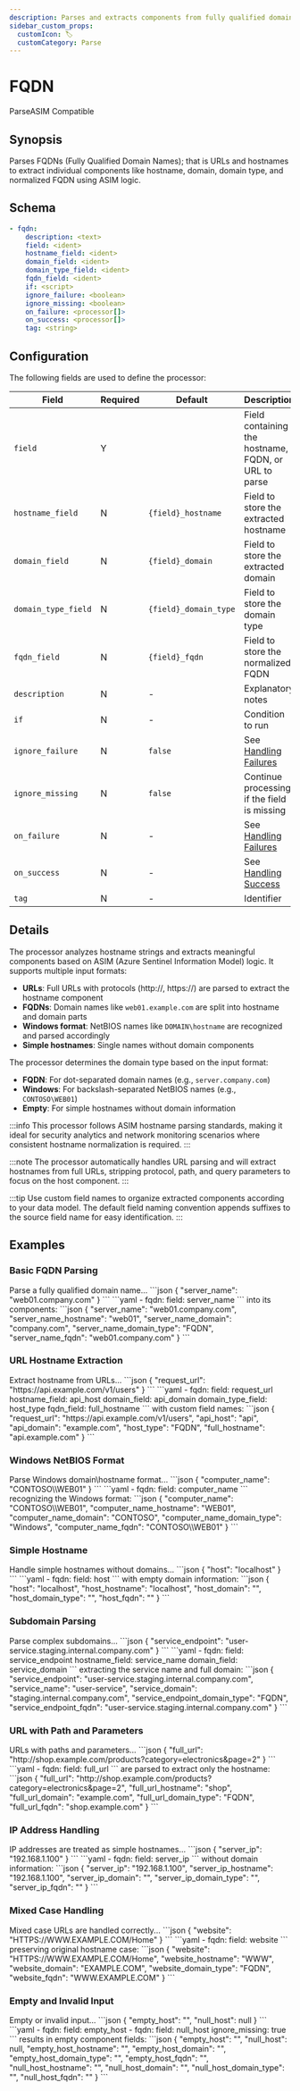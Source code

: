 ```yaml
---
description: Parses and extracts components from fully qualified domain names and hostnames
sidebar_custom_props: 
  customIcon: 🏷️
  customCategory: Parse
---
```


# FQDN

<span className="theme-doc-version-badge badge badge--primary">Parse</span><span className="theme-doc-version-badge badge badge--secondary">ASIM Compatible</span>

## Synopsis

Parses FQDNs (Fully Qualified Domain Names); that is URLs and hostnames to extract individual components like hostname, domain, domain type, and normalized FQDN using ASIM logic.

## Schema

```yaml {3}
- fqdn:
    description: <text>
    field: <ident>
    hostname_field: <ident>
    domain_field: <ident>
    domain_type_field: <ident>
    fqdn_field: <ident>
    if: <script>
    ignore_failure: <boolean>
    ignore_missing: <boolean>
    on_failure: <processor[]>
    on_success: <processor[]>
    tag: <string>
```

## Configuration

The following fields are used to define the processor:

|Field|Required|Default|Description|
|---|---|---|---|
|`field`|Y||Field containing the hostname, FQDN, or URL to parse|
|`hostname_field`|N|`{field}_hostname`|Field to store the extracted hostname|
|`domain_field`|N|`{field}_domain`|Field to store the extracted domain|
|`domain_type_field`|N|`{field}_domain_type`|Field to store the domain type|
|`fqdn_field`|N|`{field}_fqdn`|Field to store the normalized FQDN|
|`description`|N|-|Explanatory notes|
|`if`|N|-|Condition to run|
|`ignore_failure`|N|`false`|See [Handling Failures](../handling-failures.mdx)|
|`ignore_missing`|N|`false`|Continue processing if the field is missing|
|`on_failure`|N|-|See [Handling Failures](../handling-failures.mdx)|
|`on_success`|N|-|See [Handling Success](../handling-success.mdx)|
|`tag`|N|-|Identifier|

## Details

The processor analyzes hostname strings and extracts meaningful components based on ASIM (Azure Sentinel Information Model) logic. It supports multiple input formats:

- **URLs**: Full URLs with protocols (http://, https://) are parsed to extract the hostname component
- **FQDNs**: Domain names like `web01.example.com` are split into hostname and domain parts
- **Windows format**: NetBIOS names like `DOMAIN\hostname` are recognized and parsed accordingly
- **Simple hostnames**: Single names without domain components

The processor determines the domain type based on the input format:

- **FQDN**: For dot-separated domain names (e.g., `server.company.com`)
- **Windows**: For backslash-separated NetBIOS names (e.g., `CONTOSO\WEB01`)
- **Empty**: For simple hostnames without domain information

:::info
This processor follows ASIM hostname parsing standards, making it ideal for security analytics and network monitoring scenarios where consistent hostname normalization is required.
:::

:::note
The processor automatically handles URL parsing and will extract hostnames from full URLs, stripping protocol, path, and query parameters to focus on the host component.
:::

:::tip
Use custom field names to organize extracted components according to your data model. The default field naming convention appends suffixes to the source field name for easy identification.
:::

## Examples

### Basic FQDN Parsing

<ExampleGrid>
  <CommentCol>
    Parse a fully qualified domain name...
  </CommentCol>
  <CodeCol>
    ```json
    {
      "server_name": "web01.company.com"
    }
    ```
    ```yaml
    - fqdn:
        field: server_name
    ```
  </CodeCol>
  <CommentCol>
    into its components:
  </CommentCol>
  <CodeCol>
    ```json
    {
      "server_name": "web01.company.com",
      "server_name_hostname": "web01",
      "server_name_domain": "company.com",
      "server_name_domain_type": "FQDN",
      "server_name_fqdn": "web01.company.com"
    }
    ```
  </CodeCol>
</ExampleGrid>

### URL Hostname Extraction

<ExampleGrid>
  <CommentCol>
    Extract hostname from URLs...
  </CommentCol>
  <CodeCol>
    ```json
    {
      "request_url": "https://api.example.com/v1/users"
    }
    ```
    ```yaml
    - fqdn:
        field: request_url
        hostname_field: api_host
        domain_field: api_domain
        domain_type_field: host_type
        fqdn_field: full_hostname
    ```
  </CodeCol>
  <CommentCol>
    with custom field names:
  </CommentCol>
  <CodeCol>
    ```json
    {
      "request_url": "https://api.example.com/v1/users",
      "api_host": "api",
      "api_domain": "example.com",
      "host_type": "FQDN",
      "full_hostname": "api.example.com"
    }
    ```
  </CodeCol>
</ExampleGrid>

### Windows NetBIOS Format

<ExampleGrid>
  <CommentCol>
    Parse Windows domain\hostname format...
  </CommentCol>
  <CodeCol>
    ```json
    {
      "computer_name": "CONTOSO\\WEB01"
    }
    ```
    ```yaml
    - fqdn:
        field: computer_name
    ```
  </CodeCol>
  <CommentCol>
    recognizing the Windows format:
  </CommentCol>
  <CodeCol>
    ```json
    {
      "computer_name": "CONTOSO\\WEB01",
      "computer_name_hostname": "WEB01",
      "computer_name_domain": "CONTOSO",
      "computer_name_domain_type": "Windows",
      "computer_name_fqdn": "CONTOSO\\WEB01"
    }
    ```
  </CodeCol>
</ExampleGrid>

### Simple Hostname

<ExampleGrid>
  <CommentCol>
    Handle simple hostnames without domains...
  </CommentCol>
  <CodeCol>
    ```json
    {
      "host": "localhost"
    }
    ```
    ```yaml
    - fqdn:
        field: host
    ```
  </CodeCol>
  <CommentCol>
    with empty domain information:
  </CommentCol>
  <CodeCol>
    ```json
    {
      "host": "localhost",
      "host_hostname": "localhost",
      "host_domain": "",
      "host_domain_type": "",
      "host_fqdn": ""
    }
    ```
  </CodeCol>
</ExampleGrid>

### Subdomain Parsing

<ExampleGrid>
  <CommentCol>
    Parse complex subdomains...
  </CommentCol>
  <CodeCol>
    ```json
    {
      "service_endpoint": "user-service.staging.internal.company.com"
    }
    ```
    ```yaml
    - fqdn:
        field: service_endpoint
        hostname_field: service_name
        domain_field: service_domain
    ```
  </CodeCol>
  <CommentCol>
    extracting the service name and full domain:
  </CommentCol>
  <CodeCol>
    ```json
    {
      "service_endpoint": "user-service.staging.internal.company.com",
      "service_name": "user-service",
      "service_domain": "staging.internal.company.com",
      "service_endpoint_domain_type": "FQDN",
      "service_endpoint_fqdn": "user-service.staging.internal.company.com"
    }
    ```
  </CodeCol>
</ExampleGrid>

### URL with Path and Parameters

<ExampleGrid>
  <CommentCol>
    URLs with paths and parameters...
  </CommentCol>
  <CodeCol>
    ```json
    {
      "full_url": "http://shop.example.com/products?category=electronics&page=2"
    }
    ```
    ```yaml
    - fqdn:
        field: full_url
    ```
  </CodeCol>
  <CommentCol>
    are parsed to extract only the hostname:
  </CommentCol>
  <CodeCol>
    ```json
    {
      "full_url": "http://shop.example.com/products?category=electronics&page=2",
      "full_url_hostname": "shop",
      "full_url_domain": "example.com",
      "full_url_domain_type": "FQDN",
      "full_url_fqdn": "shop.example.com"
    }
    ```
  </CodeCol>
</ExampleGrid>

### IP Address Handling

<ExampleGrid>
  <CommentCol>
    IP addresses are treated as simple hostnames...
  </CommentCol>
  <CodeCol>
    ```json
    {
      "server_ip": "192.168.1.100"
    }
    ```
    ```yaml
    - fqdn:
        field: server_ip
    ```
  </CodeCol>
  <CommentCol>
    without domain information:
  </CommentCol>
  <CodeCol>
    ```json
    {
      "server_ip": "192.168.1.100",
      "server_ip_hostname": "192.168.1.100",
      "server_ip_domain": "",
      "server_ip_domain_type": "",
      "server_ip_fqdn": ""
    }
    ```
  </CodeCol>
</ExampleGrid>

### Mixed Case Handling

<ExampleGrid>
  <CommentCol>
    Mixed case URLs are handled correctly...
  </CommentCol>
  <CodeCol>
    ```json
    {
      "website": "HTTPS://WWW.EXAMPLE.COM/Home"
    }
    ```
    ```yaml
    - fqdn:
        field: website
    ```
  </CodeCol>
  <CommentCol>
    preserving original hostname case:
  </CommentCol>
  <CodeCol>
    ```json
    {
      "website": "HTTPS://WWW.EXAMPLE.COM/Home",
      "website_hostname": "WWW",
      "website_domain": "EXAMPLE.COM",
      "website_domain_type": "FQDN",
      "website_fqdn": "WWW.EXAMPLE.COM"
    }
    ```
  </CodeCol>
</ExampleGrid>

### Empty and Invalid Input

<ExampleGrid>
  <CommentCol>
    Empty or invalid input...
  </CommentCol>
  <CodeCol>
    ```json
    {
      "empty_host": "",
      "null_host": null
    }
    ```
    ```yaml
    - fqdn:
        field: empty_host
    - fqdn:
        field: null_host
        ignore_missing: true
    ```
  </CodeCol>
  <CommentCol>
    results in empty component fields:
  </CommentCol>
  <CodeCol>
    ```json
    {
      "empty_host": "",
      "null_host": null,
      "empty_host_hostname": "",
      "empty_host_domain": "",
      "empty_host_domain_type": "",
      "empty_host_fqdn": "",
      "null_host_hostname": "",
      "null_host_domain": "",
      "null_host_domain_type": "",
      "null_host_fqdn": ""
    }
    ```
  </CodeCol>
</ExampleGrid>
